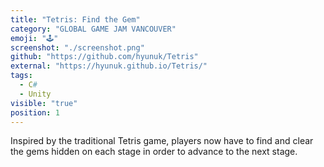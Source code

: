```yaml
---
title: "Tetris: Find the Gem"
category: "GLOBAL GAME JAM VANCOUVER"
emoji: "🕹️"
screenshot: "./screenshot.png"
github: "https://github.com/hyunuk/Tetris"
external: "https://hyunuk.github.io/Tetris/"
tags:
  - C#
  - Unity
visible: "true"
position: 1
---
```


Inspired by the traditional Tetris game, players now have to find and clear the gems hidden on each stage in order to advance to the next stage.